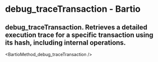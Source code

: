 # debug_traceTransaction - Bartio

## debug_traceTransaction. Retrieves a detailed execution trace for a specific transaction using its hash, including internal operations.


<BartioMethod_debug_traceTransaction />
